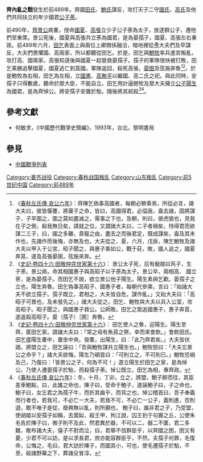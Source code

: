 {{Infobox Military Conflict
|conflict=齊內亂之戰
|partof=
|date=前489年
|place=[[齊國|齊國]][[臨淄|臨淄]]
|result=鮑氏、田氏大勝，廢[[安孺子|安孺子]]，擁立公子陽生，是為齊悼公。
|combatant1=[[安孺子|安孺子]]、[[國氏|國氏]]、[[高氏|高氏]]
|combatant2=[[田氏|田氏]]、[[鮑氏|鮑氏]]
|commander1=[[國夏|國夏]]、[[高張_(齊國)|高張]]†、[[晏圉|晏圉]]
|commander2=[[田乞|田乞]]、[[鮑牧|鮑牧]]
|strength1=不詳
|strength2=不詳
|casualties1=不詳
|casualties2= 不詳
}}
'''齊內亂之戰'''發生於前489年。齊國[[田氏|田氏]]、[[鮑氏|鮑氏]]謀反，攻打天子二守[[國氏|國氏]]、[[高氏|高氏]]及他們共同扶立的年少國君[[安孺子|公子荼]]。

前490年，[[齊景公|齊景公]]病重，授命[[國夏|國夏]]、[[高張_(齊國)|高張]]立少子公子荼為太子，放逐群公子，遷他們至東萊。景公死後，國夏與高張共立荼為國君，是為晏孺子，國夏、高張左右秉政。前489年六月，[[田乞|田乞]]表面上與兩位上卿關係融洽，暗地裡從恿大夫們及早謀反，大夫們畏懼國、高兩家，所以都聽從田乞。於是，田乞與[[鮑牧|鮑牧]]率兵進宮叛亂，攻打高、國兩家。高張知道後與國夏一起營救晏孺子。孺子的軍隊很快被打敗，田乞乘勝追擊國夏，國夏逃亡到莒國。軍隊返回，殺死高張，[[晏圉|晏圉]]及弦施奔魯<ref>《[[s:春秋左氏傳/哀公|春秋左氏傳 哀公六年]]》：齊陳乞偽事高國者，每朝必驂乘焉，所從必言，諸大夫曰，彼皆偃蹇，將棄子之命，皆曰，高國得君，必偪我，盍去諸，固將謀子，子早圖之，圖之莫如盡滅之，需事之下也，及朝，則曰，彼虎狼也，見我在子之側，殺我無日矣，請就之位，又謂諸大夫曰，二子者禍矣，恃得君而欲謀二三子，曰，國之多難，貴寵之由，盡去之而後君定，既成謀矣，盍及其未作也，先諸作而後悔，亦無及也，大夫從之，夏，六月，戊辰，陳乞鮑牧及諸大夫以甲入于公宮，昭子聞之，與惠子乘如公，戰于莊，敗，國人追之，國夏奔莒，遂及高張晏圉，弦施來奔。</ref><ref>《[[s:史記/卷046|史記·卷四十六·田敬仲完世家第十六]]》： 景公太子死，后有寵姬曰芮子，生子荼。景公病，命其相國惠子與高昭子以子荼為太子。景公卒，兩相高、 國立荼，是為晏孺子。而田乞不說，欲立景公他子陽生。陽生素與乞歡。晏孺子之立也，陽生奔魯。田乞偽事高昭子、國惠子者，每朝代參乘，言曰：「始諸大夫不欲立孺子。孺子既立，君相之，大夫皆自危，謀作亂。」又紿大夫曰：「高昭子可畏也，及未發先之。」諸大夫從之。田乞、鮑牧與大夫以兵入公室，攻高昭子。昭子聞之，與國惠子救公。公師敗。田乞之眾追國惠子，惠子奔莒，遂返殺高昭子。晏（孺子）［圉］奔魯。</ref>。於是鮑牧為右相，田乞為左相，立[[國書_(齊國)|國書]]、[[高無平|高無平]]以繼國、高二氏之祀。與此同時，安孺子只得數歲，聽命於眾大臣，不能自立。田乞用計逼鲍牧及眾大夫擁立[[齊悼公|公子陽生]]為國君，是為齊悼公。將安孺子安置於駘，隨後將其弒殺<ref>《[[s:史記/卷046|史記·卷四十六·田敬仲完世家第十六]]》： 田乞使人之魯，迎陽生。陽生至齊，匿田乞家。請諸大夫曰：「常之母有魚菽之祭，幸而來會飲。」會飲田氏。田乞盛陽生橐中，置坐中央。發橐，出陽生，曰：「此乃齊君矣。」大夫皆伏謁。將盟立之，田乞誣曰：「吾與鮑牧謀共立陽生也。」鮑牧怒曰：「大夫忘景公之命乎？」諸大夫欲悔，陽生乃頓首曰：「可則立之，不可則已。」鮑牧恐禍及己，乃復曰：「皆景公之子，何為不可！」遂立陽生於田乞之家，是為悼公。乃使人遷晏孺子於駘，而殺孺子荼。悼公既立，田乞為相，專齊政。</ref><ref>《[[s:春秋左氏傳/哀公|春秋左氏傳 哀公六年]]》：冬，十月，丁卯，立之，將盟，鮑子醉而往，其臣差車鮑點，曰，此誰之命也，陳子曰，受命于鮑子，遂誣鮑子曰，子之命也，鮑子曰，女忘君之為孺子牛，而折其齒乎，而背之也，悼公稽首曰，吾子奉義而行者也，若我可，不必亡一大夫，若我不可，不必亡一公子，義則進，否則退，敢不唯子是從，廢興無以亂，則所願也， 鮑子曰，誰非君之子，乃受盟，使胡姬以安孺子如賴，去鬻姒，殺王甲，拘江說，囚王豹于句竇之丘，公使朱毛告於陳子曰，微子則不及此，然君異於器，不可以二，器二不匱，君二多難，敢布諸大夫，僖子不對而泣，曰，君舉不信群臣乎，以齊國之困，困又有憂，少君不可以訪，是以求長君，庶亦能容群臣乎，不然，夫孺子何罪，毛復命，公悔之，毛曰，君大訪於陳子，而圖其小，可也，使毛遷孺子於駘，不至，殺諸野幕之下，葬諸殳冒淳。</ref>。

==參考文獻==
{{reflist}}
*何敏求，《中國歷代戰爭史簡編》，1993年，台北，黎明書局

==參見==

*[[中國戰爭列表|中國戰爭列表]]

[[Category:姜齐战役|Category:姜齐战役]]
[[Category:春秋战国叛乱|Category:春秋战国叛乱]]
[[Category:山东叛乱|Category:山东叛乱]]
[[Category:前5世纪中国|Category:前5世纪中国]]
[[Category:前489年|Category:前489年]]
